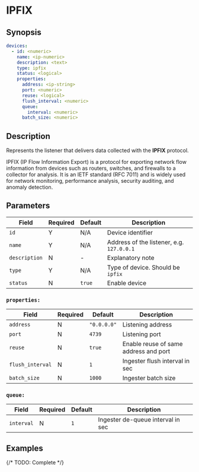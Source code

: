# IPFIX

## Synopsis

```yaml {5}
devices:
  - id: <numeric>
    name: <ip-numeric>
    description: <text>
    type: ipfix
    status: <logical>
    properties:
      address: <ip-string>
      port: <numeric>
      reuse: <logical>
      flush_interval: <numeric>
      queue:
        interval: <numeric>
      batch_size: <numeric>
```

## Description

Represents the listener that delivers data collected with the **IPFIX** protocol.

IPFIX (IP Flow Information Export) is a protocol for exporting network flow information from devices such as routers, switches, and firewalls to a collector for analysis. It is an IETF standard (RFC 7011) and is widely used for network monitoring, performance analysis, security auditing, and anomaly detection.

## Parameters

|Field|Required|Default|Description|
|---|---|---|---|
|`id`|Y|N/A|Device identifier|
|`name`|Y|N/A|Address of the listener, e.g. `127.0.0.1`|
|`description`|N|-|Explanatory note|
|`type`|Y|N/A|Type of device. Should be `ipfix`|
|`status`|N|`true`|Enable device|

### `properties:`

|Field|Required|Default|Description|
|---|---|---|---|
|`address`|N|`"0.0.0.0"`|Listening address|
|`port`|N|`4739`|Listening port|
|`reuse`|N|`true`|Enable reuse of same address and port|
|`flush_interval`|N|`1`|Ingester flush interval in sec|
|`batch_size`|N|`1000`|Ingester batch size|

### `queue:`

|Field|Required|Default|Description|
|---|---|---|---|
|`interval`|N|`1`|Ingester de-queue interval in sec|

## Examples

{/* TODO: Complete */}